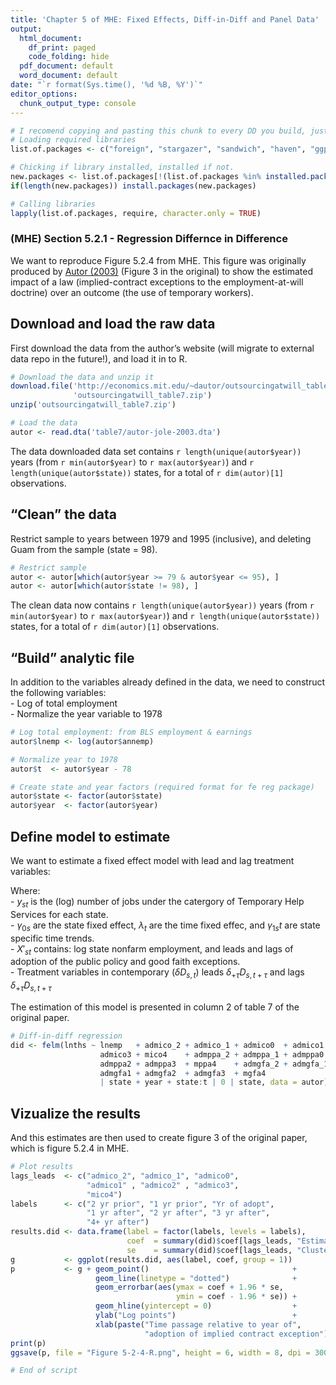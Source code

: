 ```yaml
---
title: 'Chapter 5 of MHE: Fixed Effects, Diff-in-Diff and Panel Data'
output:
  html_document:
    df_print: paged
    code_folding: hide
  pdf_document: default
  word_document: default
date: "`r format(Sys.time(), '%d %B, %Y')`"
editor_options: 
  chunk_output_type: console
---
```


```r
# I recomend copying and pasting this chunk to every DD you build, just change the list of packages you need for your code to run.
# Loading required libraries
list.of.packages <- c("foreign", "stargazer", "sandwich", "haven", "ggplot2", "lfe")

# Chicking if library installed, installed if not. 
new.packages <- list.of.packages[!(list.of.packages %in% installed.packages()[,"Package"])]
if(length(new.packages)) install.packages(new.packages) 

# Calling libraries 
lapply(list.of.packages, require, character.only = TRUE)
```

### (MHE) Section 5.2.1 - Regression Differnce in Difference 

We want to reproduce Figure 5.2.4 from MHE. This figure was originally produced by [Autor (2003)](http://economics.mit.edu/files/589) (Figure 3 in the original) to show the estimated impact of a law (implied-contract exceptions to the employment-at-will doctrine) over an outcome (the use of temporary workers).

## Download and load the raw data

First download the data from the author's website (will migrate to external data repo in the future!), and load it in to R. 

```r
# Download the data and unzip it
download.file('http://economics.mit.edu/~dautor/outsourcingatwill_table7.zip', 
              'outsourcingatwill_table7.zip')
unzip('outsourcingatwill_table7.zip')
```   

```r
# Load the data
autor <- read.dta('table7/autor-jole-2003.dta')
```


The data downloaded data set contains `r length(unique(autor$year))` years (from `r min(autor$year)` to `r max(autor$year)`) and `r length(unique(autor$state))` states, for a total of `r dim(autor)[1]` observations.


## "Clean" the data
Restrict sample to years between 1979 and 1995 (inclusive), and deleting Guam from the sample (state = 98). 

```r
# Restrict sample
autor <- autor[which(autor$year >= 79 & autor$year <= 95), ]
autor <- autor[which(autor$state != 98), ]
```

The clean data now contains `r length(unique(autor$year))` years (from `r min(autor$year)` to `r max(autor$year)`) and `r length(unique(autor$state))` states, for a total of `r dim(autor)[1]` observations.

## "Build" analytic file

In addition to the variables already defined in the data, we need to construct the following variables:  
 - Log of total employment  
 - Normalize the year variable to 1978  


```r
# Log total employment: from BLS employment & earnings
autor$lnemp <- log(autor$annemp)

# Normalize year to 1978
autor$t  <- autor$year - 78

# Create state and year factors (required format for fe reg package)
autor$state <- factor(autor$state)
autor$year  <- factor(autor$year)
```

## Define model to estimate

We want to estimate a fixed effect model with lead and lag treatment variables:
\begin{align}
y_{st} = \gamma_{0s}  + \gamma_{1s} t + \lambda_{t}  +  \sum_{\tau = 0}^{m} \delta_{-\tau} D_{s, t - \tau}  + 
\sum_{\tau = 1}^{q} \delta_{+\tau} D_{s, t + \tau} + X'_{st} \beta + \varepsilon_{st}
\end{align}



Where:  
 - $y_{st}$ is the (log) number of jobs under the catergory of Temporary Help Services for each state.  
 - $\gamma_{0s}$  are the state fixed effect,  $\lambda_{t}$ are the time fixed effec, and $\gamma_{1s} t$ are state specific time trends.   
 - $X'_{st}$ contains: log state nonfarm employment, and leads and lags of adoption of the public policy and good faith exceptions.  
 - Treatment variables in contemporary ($\delta D_{s, t}$) leads $\delta_{+\tau} D_{s, t + \tau}$ and lags $\delta_{+\tau} D_{s, t + \tau}$
 
 
The estimation of this model is presented in column 2 of table 7 of the original paper. 

```r

# Diff-in-diff regression
did <- felm(lnths ~ lnemp   + admico_2 + admico_1 + admico0  + admico1  + admico2 + 
                    admico3 + mico4    + admppa_2 + admppa_1 + admppa0  + admppa1 +
                    admppa2 + admppa3  + mppa4    + admgfa_2 + admgfa_1 + admgfa0 +
                    admgfa1 + admgfa2  + admgfa3  + mgfa4
                    | state + year + state:t | 0 | state, data = autor)

```

## Vizualize the results
And this estimates are then used to create figure 3 of the original paper, which is figure 5.2.4 in MHE. 

```r
# Plot results
lags_leads  <- c("admico_2", "admico_1", "admico0",
                 "admico1" , "admico2" , "admico3",
                 "mico4")
labels      <- c("2 yr prior", "1 yr prior", "Yr of adopt",
                 "1 yr after", "2 yr after", "3 yr after",
                 "4+ yr after")
results.did <- data.frame(label = factor(labels, levels = labels),
                          coef  = summary(did)$coef[lags_leads, "Estimate"] * 100,
                          se    = summary(did)$coef[lags_leads, "Cluster s.e."] * 100)
g           <- ggplot(results.did, aes(label, coef, group = 1))
p           <- g + geom_point()                                +
                   geom_line(linetype = "dotted")              + 
                   geom_errorbar(aes(ymax = coef + 1.96 * se,
                                     ymin = coef - 1.96 * se)) +
                   geom_hline(yintercept = 0)                  +
                   ylab("Log points")                          +
                   xlab(paste("Time passage relative to year of",
                              "adoption of implied contract exception"))
print(p)
ggsave(p, file = "Figure 5-2-4-R.png", height = 6, width = 8, dpi = 300)

# End of script
``` 

